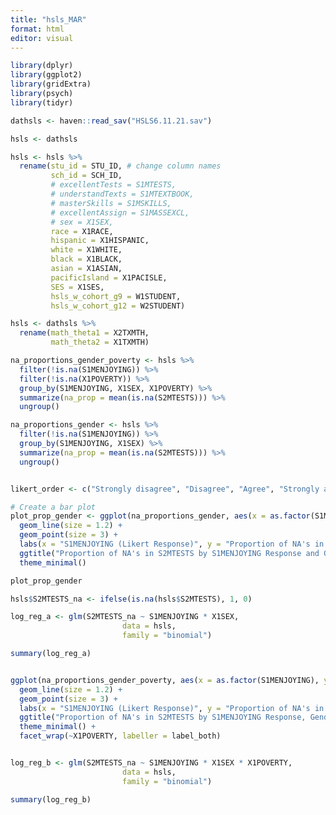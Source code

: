 ---
title: "hsls_MAR"
format: html
editor: visual
---

```{r}
library(dplyr)
library(ggplot2)
library(gridExtra)
library(psych)
library(tidyr)

dathsls <- haven::read_sav("HSLS6.11.21.sav")

hsls <- dathsls

hsls <- hsls %>%
  rename(stu_id = STU_ID, # change column names
         sch_id = SCH_ID,
         # excellentTests = S1MTESTS,
         # understandTexts = S1MTEXTBOOK,
         # masterSkills = S1MSKILLS,
         # excellentAssign = S1MASSEXCL,
         # sex = X1SEX,
         race = X1RACE,
         hispanic = X1HISPANIC,
         white = X1WHITE,
         black = X1BLACK,
         asian = X1ASIAN,
         pacificIsland = X1PACISLE,
         SES = X1SES,
         hsls_w_cohort_g9 = W1STUDENT,
         hsls_w_cohort_g12 = W2STUDENT)

hsls <- dathsls %>%
  rename(math_theta1 = X2TXMTH,
         math_theta2 = X1TXMTH)

```


```{r}

na_proportions_gender_poverty <- hsls %>%
  filter(!is.na(S1MENJOYING)) %>%
  filter(!is.na(X1POVERTY)) %>% 
  group_by(S1MENJOYING, X1SEX, X1POVERTY) %>%
  summarize(na_prop = mean(is.na(S2MTESTS))) %>%
  ungroup()

na_proportions_gender <- hsls %>%
  filter(!is.na(S1MENJOYING)) %>%
  group_by(S1MENJOYING, X1SEX) %>%
  summarize(na_prop = mean(is.na(S2MTESTS))) %>%
  ungroup()


likert_order <- c("Strongly disagree", "Disagree", "Agree", "Strongly agree")

# Create a bar plot
plot_prop_gender <- ggplot(na_proportions_gender, aes(x = as.factor(S1MENJOYING), y = na_prop, group = X1SEX, color = as.factor(X1SEX))) +
  geom_line(size = 1.2) +
  geom_point(size = 3) +
  labs(x = "S1MENJOYING (Likert Response)", y = "Proportion of NA's in S2MTESTS", color = "Gender") +
  ggtitle("Proportion of NA's in S2MTESTS by S1MENJOYING Response and Gender") +
  theme_minimal()

plot_prop_gender

```

```{r}

hsls$S2MTESTS_na <- ifelse(is.na(hsls$S2MTESTS), 1, 0)

log_reg_a <- glm(S2MTESTS_na ~ S1MENJOYING * X1SEX, 
                         data = hsls, 
                         family = "binomial")

summary(log_reg_a)



```

```{r}

ggplot(na_proportions_gender_poverty, aes(x = as.factor(S1MENJOYING), y = na_prop, group = X1SEX, color = as.factor(X1SEX))) +
  geom_line(size = 1.2) +
  geom_point(size = 3) +
  labs(x = "S1MENJOYING (Likert Response)", y = "Proportion of NA's in S2MTESTS", color = "Gender") +
  ggtitle("Proportion of NA's in S2MTESTS by S1MENJOYING Response, Gender, and Poverty Status") +
  theme_minimal() +
  facet_wrap(~X1POVERTY, labeller = label_both)


log_reg_b <- glm(S2MTESTS_na ~ S1MENJOYING * X1SEX * X1POVERTY, 
                         data = hsls, 
                         family = "binomial")

summary(log_reg_b)


```

